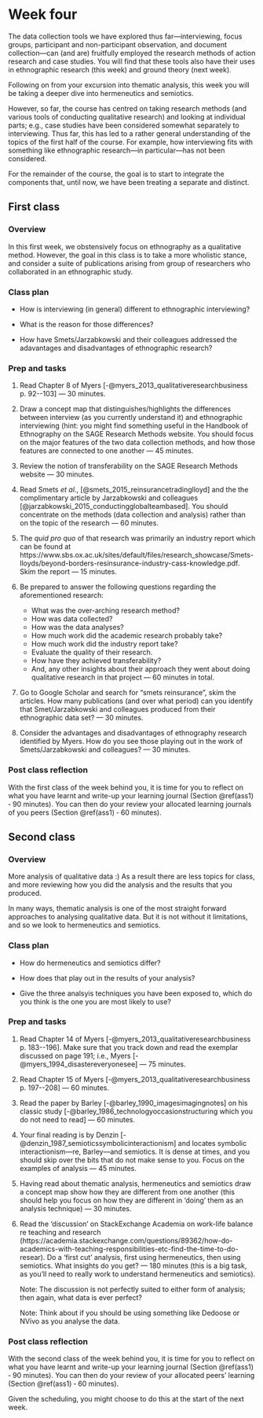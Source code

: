 # Week four {#w4-details}

The data collection tools we have explored thus far---interviewing,
focus groups, participant and non-participant observation, and
document collection---can (and are) fruitfully employed the research
methods of action research and case studies. You will find that these
tools also have their uses in ethnographic research (this week) and
ground theory (next week).

Following on from your excursion into thematic analysis, this week you
will be taking a deeper dive into hermeneutics and semiotics.

However, so far, the course has centred on taking research methods
(and various tools of conducting qualitative research) and looking at
individual parts; e.g., case studies have been considered somewhat
separately to interviewing. Thus far, this has led to a rather general
understanding of the topics of the first half of the course. For
example, how interviewing fits with something like ethnographic
research---in particular---has not been considered.

For the remainder of the course, the goal is to start to integrate the
components that, until now, we have been treating a separate and
distinct.

## First class {-}

### Overview {-}

In this first week, we obstensively focus on ethnography as a
qualitative method. However, the goal in this class is to take a more
wholistic stance, and consider a suite of publications arising from
group of researchers who collaborated in an ethnographic study.

### Class plan {-}

* How is interviewing (in general) different to ethnographic interviewing?

* What is the reason for those differences?

* How have Smets/Jarzabkowski and their colleagues addressed the
  adavantages and disadvantages of ethnographic research?


### Prep and tasks {-}


1. Read Chapter 8 of Myers
  [-@myers_2013_qualitativeresearchbusiness p. 92--103] --- 30 minutes.

2. Draw a concept map that distinguishes/highlights the differences
   between interview (as you currently understand it) and ethnographic
   interviewing (hint: you might find something useful in the Handbook
   of Ethnography on the SAGE Research Methods website. You should
   focus on the major features of the two data collection methods, and
   how those features are connected to one another --- 45 minutes.

3. Review the notion of transferability on the SAGE Research Methods
   website --- 30 minutes.

4. Read Smets _et al_., [@smets_2015_reinsurancetradinglloyd] and the
   the complimentary article by Jarzabkowski and colleagues
   [@jarzabkowski_2015_conductingglobalteambased]. You should
   concentrate on the methods (data collection and analysis) rather
   than on the topic of the research --- 60 minutes.

5. The _quid pro quo_ of that research was primarily an industry
   report which can be found at  https://www.sbs.ox.ac.uk/sites/default/files/research_showcase/Smets-lloyds/beyond-borders-resinsurance-industry-cass-knowledge.pdf. Skim the report --- 15 minutes.
   
   
6. Be prepared to answer the following questions regarding the aforementioned research:

   - What was the over-arching research method?
   - How was data collected?
   - How was the data analyses?
   - How much work did the academic research probably take?
   - How much work did the industry report take?
   - Evaluate the quality of their research.
   - How have they achieved transferability?
   - And, any other insights about their approach they went about doing
     qualitative research in that project --- 60 minutes in total.

7. Go to Google Scholar and search for "smets reinsurance", skim the
   articles. How many publications (and over what period) can you identify that
   Smet/Jarzabkowski and colleagues produced from their ethnographic
   data set? --- 30 minutes.
   
8. Consider the advantages and disadvantages of ethnography research
   identified by Myers. How do you see those playing out in the work
   of Smets/Jarzabkowski and colleagues? --- 30 minutes.

### Post class reflection

With the first class of the week behind you, it is time for you to reflect on what
you have learnt and write-up your learning journal (Section
\@ref(ass1) &dash; 90 minutes). You can then do your review your allocated learning
journals of you  peers (Section \@ref(ass1) &dash; 60 minutes).

## Second class {-}

### Overview {-}

More analysis of qualitative data :) As a result there are less topics
for class, and more reviewing how you did the analysis and the results
that you produced.

In many ways, thematic analysis is one of the most straight forward
approaches to analysing qualitative data. But it is not without it
limitations, and so we look to hermeneutics and semiotics.

### Class plan {-}

* How do hermeneutics and semiotics differ?

* How does that play out in the results of your analysis?

* Give the three analsyis techniques you have been exposed to, which
  do you think is the one you are most likely to use?

### Prep and tasks {-}


1. Read Chapter 14 of Myers [-@myers_2013_qualitativeresearchbusiness
  p. 183--196]. Make sure that you track down and read the exemplar
  discussed on page 191; i.e., Myers
  [-@myers_1994_disastereveryonesee] --- 75 minutes.


2. Read Chapter 15 of Myers [-@myers_2013_qualitativeresearchbusiness
  p. 197--208] --- 60 minutes.

3. Read the paper by Barley [-@barley_1990_imagesimagingnotes] on his
   classic study [-@barley_1986_technologyoccasionstructuring  which
   you do not need to read] --- 60 minutes.

4. Your final reading is by Denzin
   [-@denzin_1987_semioticssymbolicinteractionism] and locates
   symbolic interactionism---re, Barley---and semiotics. It is dense at
   times, and you should skip over the bits that do not make sense to
   you. Focus on the examples of analysis --- 45 minutes.

3. Having read about thematic analysis, hermeneutics and semiotics
   draw a concept map show how they are different from one another
   (this should help you focus on how they are different in 'doing'
   them as an analysis technique) --- 30 minutes.
   

4. Read the 'discussion' on StackExchange Academia on work-life
   balance re teaching and research
   (https://academia.stackexchange.com/questions/89362/how-do-academics-with-teaching-responsibilities-etc-find-the-time-to-do-resear).
   Do a 'first cut' analysis, first using hermeneutics, then using
   semiotics. What insights do you get? --- 180 minutes (this is a big
   task, as you'll need to really work to understand hermeneutics and
   semiotics).
   
   Note: The discussion is not perfectly suited to either form of
   analysis; then again, what data is ever perfect?
   
   Note: Think about if you should be using something like Dedoose or
   NVivo as you analyse the data.

### Post class reflection {-}

With the second class of the week behind you, it is time for you to
reflect on what you have learnt and write-up your learning journal
(Section \@ref(ass1) &dash; 90 minutes). You can then do your review
of your allocated peers' learning (Section \@ref(ass1) &dash; 60
minutes).

Given the scheduling, you might choose to do this at the start of the next week.
